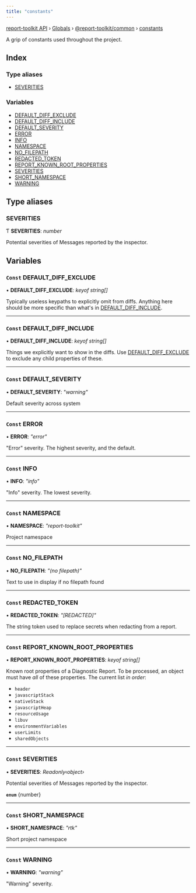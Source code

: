 ```yaml
---
title: "constants"
---
```


[report-toolkit API](../home.mdx) › [Globals](../home.mdx) › [@report-toolkit/common](report_toolkit_common.mdx) › [constants](report_toolkit_common.constants.mdx)

A grip of constants used throughout the project.

## Index

### Type aliases

- [SEVERITIES](report_toolkit_common.constants.mdx#severities)

### Variables

- [DEFAULT_DIFF_EXCLUDE](report_toolkit_common.constants.mdx#const-default_diff_exclude)
- [DEFAULT_DIFF_INCLUDE](report_toolkit_common.constants.mdx#const-default_diff_include)
- [DEFAULT_SEVERITY](report_toolkit_common.constants.mdx#const-default_severity)
- [ERROR](report_toolkit_common.constants.mdx#const-error)
- [INFO](report_toolkit_common.constants.mdx#const-info)
- [NAMESPACE](report_toolkit_common.constants.mdx#const-namespace)
- [NO_FILEPATH](report_toolkit_common.constants.mdx#const-no_filepath)
- [REDACTED_TOKEN](report_toolkit_common.constants.mdx#const-redacted_token)
- [REPORT_KNOWN_ROOT_PROPERTIES](report_toolkit_common.constants.mdx#const-report_known_root_properties)
- [SEVERITIES](report_toolkit_common.constants.mdx#const-severities)
- [SHORT_NAMESPACE](report_toolkit_common.constants.mdx#const-short_namespace)
- [WARNING](report_toolkit_common.constants.mdx#const-warning)

## Type aliases

### SEVERITIES

Ƭ **SEVERITIES**: *number*

Potential severities of Messages reported by the inspector.

## Variables

### `Const` DEFAULT_DIFF_EXCLUDE

• **DEFAULT_DIFF_EXCLUDE**: *keyof string[]*

Typically useless keypaths to explicitly omit from diffs. Anything here should be more specific than what's in [DEFAULT_DIFF_INCLUDE](report_toolkit_common.constants.mdx#const-default_diff_include).

___

### `Const` DEFAULT_DIFF_INCLUDE

• **DEFAULT_DIFF_INCLUDE**: *keyof string[]*

Things we explicitly want to show in the diffs.  Use [DEFAULT_DIFF_EXCLUDE](report_toolkit_common.constants.mdx#const-default_diff_exclude) to exclude any child properties of these.

___

### `Const` DEFAULT_SEVERITY

• **DEFAULT_SEVERITY**: *"warning"*

Default severity across system

___

### `Const` ERROR

• **ERROR**: *"error"*

"Error" severity.  The highest severity, and the default.

___

### `Const` INFO

• **INFO**: *"info"*

"Info" severity. The lowest severity.

___

### `Const` NAMESPACE

• **NAMESPACE**: *"report-toolkit"*

Project namespace

___

### `Const` NO_FILEPATH

• **NO_FILEPATH**: *"(no filepath)"*

Text to use in display if no filepath found

___

### `Const` REDACTED_TOKEN

• **REDACTED_TOKEN**: *"[REDACTED]"*

The string token used to replace secrets when redacting from a report.

___

### `Const` REPORT_KNOWN_ROOT_PROPERTIES

• **REPORT_KNOWN_ROOT_PROPERTIES**: *keyof string[]*

Known root properties of a Diagnostic Report.  To be processed, an object must have *all* of these properties.  The current list _in order_:
- `header`
- `javascriptStack`
- `nativeStack`
- `javascriptHeap`
- `resourceUsage`
- `libuv`
- `environmentVariables`
- `userLimits`
- `sharedObjects`

___

### `Const` SEVERITIES

• **SEVERITIES**: *Readonly‹object›*

Potential severities of Messages reported by the inspector.

**`enum`** {number}

___

### `Const` SHORT_NAMESPACE

• **SHORT_NAMESPACE**: *"rtk"*

Short project namespace

___

### `Const` WARNING

• **WARNING**: *"warning"*

"Warning" severity.

